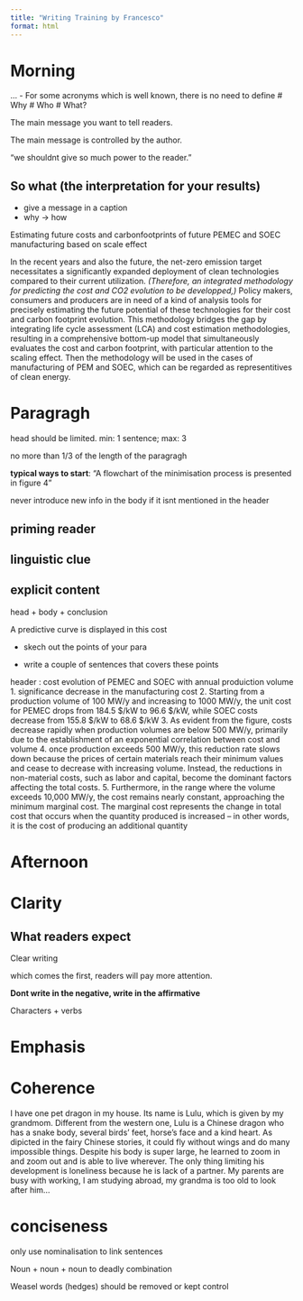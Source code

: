 ```yaml
---
title: "Writing Training by Francesco"
format: html
---
```

# Morning

...
- For some acronyms which is well known, there is no need to define
# Why
# Who
# What?

The main message you want to tell readers.

The main message is controlled by the author.

"we shouldnt give so much power to the reader."

## So what (the interpretation for your results)
 - give a message in a caption
 - why -> how

Estimating future costs and carbonfootprints of future PEMEC and SOEC manufacturing based on scale effect

In the recent years and also the future, the net-zero emission target necessitates a significantly expanded deployment of clean technologies compared to their current utilization. *(Therefore, an integrated methodology for predicting the cost and CO2 evolution to be developped,)* Policy makers, consumers and producers are in need of a kind of analysis tools for precisely estimating the future potential of these technologies for their cost and carbon footprint evolution. This methodology bridges the gap by integrating life cycle assessment (LCA) and cost estimation methodologies, resulting in a comprehensive bottom-up model that simultaneously evaluates the cost and carbon footprint, with particular attention to the scaling effect. Then the methodology will be used in the cases of manufacturing of PEM and SOEC, which can be regarded as representitives of clean energy.

# Paragragh

head should be limited. min: 1 sentence; max: 3

no more than 1/3 of the length of the paragragh

**typical ways to start**: "A flowchart of the minimisation  process is presented in figure 4"

never introduce new info in the body if it isnt mentioned in the header

## priming reader
## linguistic clue
## explicit content

head + body  + conclusion

A predictive curve is displayed in this cost 



 - skech out the points of your para

 - write a couple of sentences that covers these points

header : cost evolution of PEMEC and SOEC with annual produiction volume
1. significance decrease in the manufacturing cost
2. Starting from a production volume of 100 MW/y and increasing to 1000 MW/y, the unit cost for PEMEC drops from 184.5 $/kW to 96.6 $/kW, while SOEC costs decrease from 155.8 $/kW to 68.6 $/kW
3. As evident from the figure, costs decrease rapidly when production volumes are below 500 MW/y, primarily due to the establishment of an exponential correlation between cost and volume
4. once production exceeds 500 MW/y, this reduction rate slows down because the prices of certain materials reach their minimum values and cease to decrease with increasing volume. Instead, the reductions in non-material costs, such as labor and capital, become the dominant factors affecting the total costs.
5. Furthermore, in the range where the volume exceeds 10,000 MW/y, the cost remains nearly constant, approaching the minimum marginal cost. The marginal cost represents the change in total cost that occurs when the quantity produced is increased – in other words, it is the cost of producing an additional quantity

# Afternoon
# Clarity
## What readers expect

Clear writing

which comes the first, readers will pay more attention.

**Dont write in the negative, write in the affirmative**

Characters + verbs

# Emphasis
# Coherence
 I have one pet dragon in my house. Its name is Lulu, which is given by my grandmom. Different from the western one, Lulu is a Chinese dragon who has a snake body, several birds' feet, horse's face and a kind heart. As dipicted in the fairy Chinese stories, it could fly without wings and do many impossible things. Despite his body is super large, he learned to zoom in and zoom out and is able to live wherever. The only thing limiting his development is loneliness because he is lack of a partner. My parents are busy with working, I am studying abroad, my grandma is too old to look after him...

# conciseness

only use nominalisation to link sentences

Noun + noun + noun to deadly combination

Weasel words (hedges) should be removed or kept control